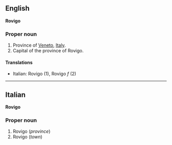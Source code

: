 ==English==
'''Rovigo'''

===Proper noun===

#Province of [[Veneto]], [[Italy]].
#Capital of the province of Rovigo.

====Translations====

*Italian: Rovigo (1), Rovigo ''f'' (2)

----

==Italian==
'''Rovigo'''

===Proper noun===

#Rovigo (''province'')
#Rovigo (''town'')